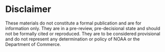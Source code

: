 # Disclaimer{-}

These materials do not constitute a formal publication and are for information only. They are in a pre-review, pre-decisional state and should not be formally cited or reproduced. They are to be considered provisional and do not represent any determination or policy of NOAA or the Department of Commerce.